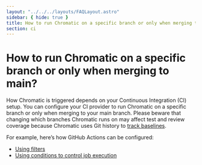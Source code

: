 ```yaml
---
layout: "../../../layouts/FAQLayout.astro"
sidebar: { hide: true }
title: How to run Chromatic on a specific branch or only when merging to main?
section: ci
---
```


# How to run Chromatic on a specific branch or only when merging to main?

How Chromatic is triggered depends on your Continuous Integration (CI) setup. You can configure your CI provider to run Chromatic on a specific branch or only when merging to your main branch. Please beware that changing which branches Chromatic runs on may affect test and review coverage because Chromatic uses Git history to [track baselines](/docs/branching-and-baselines).

For example, here’s how GitHub Actions can be configured:

- [Using filters](https://docs.github.com/en/actions/using-workflows/triggering-a-workflow#using-filters)
- [Using conditions to control job execution](https://docs.github.com/en/actions/using-jobs/using-conditions-to-control-job-execution)

